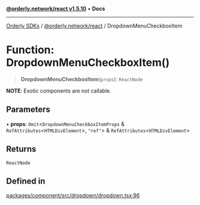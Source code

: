 [**@orderly.network/react v1.5.10**](/sdks/tech-doc/@orderly.network/react/README) • **Docs**

***

[Orderly SDKs](/sdks/tech-doc/packages) / [@orderly.network/react](/sdks/tech-doc/@orderly.network/react/README) / DropdownMenuCheckboxItem

# Function: DropdownMenuCheckboxItem()

> **DropdownMenuCheckboxItem**(`props`): `ReactNode`

**NOTE**: Exotic components are not callable.

## Parameters

• **props**: `Omit`\<`DropdownMenuCheckboxItemProps` & `RefAttributes`\<`HTMLDivElement`\>, `"ref"`\> & `RefAttributes`\<`HTMLDivElement`\>

## Returns

`ReactNode`

## Defined in

[packages/component/src/dropdown/dropdown.tsx:96](https://github.com/OrderlyNetwork/js-sdk/blob/554ae704783e3b83c40bb234a899e8f02987d9b6/packages/component/src/dropdown/dropdown.tsx#L96)
